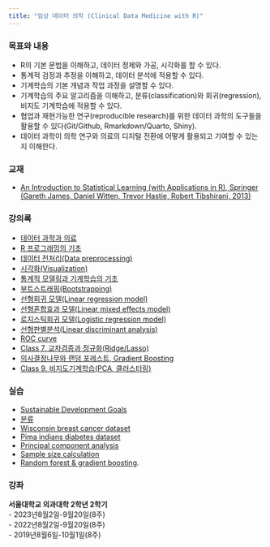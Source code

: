 ```yaml
---
title: "임상 데이터 의학 (Clinical Data Medicine with R)"
---
```


### 목표와 내용

-   R의 기본 문법을 이해하고, 데이터 정제와 가공, 시각화를 할 수 있다. 
-   통계적 검정과 추정을 이해하고, 데이터 분석에 적용할 수 있다. 
-   기계학습의 기본 개념과 작업 과정을 설명할 수 있다. 
-   기계학습의 주요 알고리즘을 이해하고, 분류(classification)와 회귀(regression), 비지도 기계학습에 적용할 수 있다. 
-   협업과 재현가능한 연구(reproducible research)를 위한 데이터 과학의 도구들을 활용할 수 있다(Git/Github, Rmarkdown/Quarto, Shiny). 
-   데이터 과학이 의학 연구와 의료의 디지털 전환에 어떻게 활용되고 기여할 수 있는지 이해한다. 

### 교재

-   [An Introduction to Statistical Learning (with Applications in R), Springer (Gareth James, Daniel Witten, Trevor Hastie, Robert Tibshirani, 2013)](https://www-bcf.usc.edu/~gareth/ISL/)

### 강의록

-   [데이터 과학과 의료](Intro.html) 
-   [R 프로그래밍의 기초](R_basics.html) 
-   [데이터 전처리(Data preprocessing)](Preprocessing.html) 
-   [시각화(Visualization)](Visualization.html) 
-   [통계적 모델링과 기계학습의 기초](ML_basics.html) 
-   [부트스트래핑(Bootstrapping)](Bootstrapping.html) 
-   [선형회귀 모델(Linear regression model)](LinearRegression.html) 
-   [선형혼합효과 모델(Linear mixed effects model)](LME.html) 
-   [로지스틱회귀 모델(Logistic regression model)](LogisticRegression.html) 
-   [선형판별분석(Linear discriminant analysis)](LDA.html) 
-   [ROC curve](ROC.html) 
-   [Class 7. 교차검증과 정규화(Ridge/Lasso)](D7_CV_regularization.html) 
-   [의사결정나무와 랜덤 포레스트, Gradient Boosting](RandomForest_GradientBoosting.html) 
-   [Class 9. 비지도기계학습(PCA, 클러스터링)](D9_Unsupervised.html) 

### 실습

-   [Sustainable Development Goals](SDG.html) 
-   [분류](Classification_problem.html) 
-   [Wisconsin breast cancer dataset](breast_cancer.html) 
-   [Pima indians diabetes dataset](diabetes.html)
-   [Principal component analysis](PCA.html) 
-   [Sample size calculation](sampleSize.html) 
-   [Random forest & gradient boosting](RandomForest.html).        

### 강좌

**서울대학교 의과대학 2학년 2학기**\
- 2023년8월2일-9월20일(8주)\
- 2022년8월2일-9월20일(8주)\
- 2019년8월6일-10월1일(8주)
